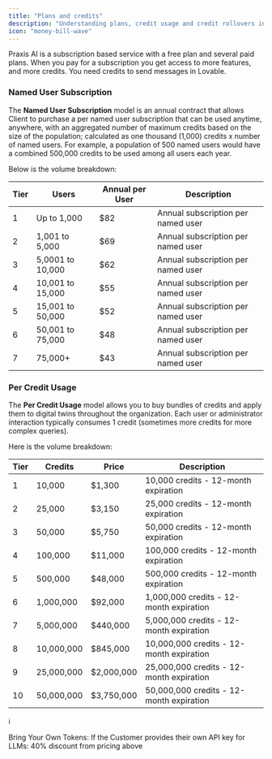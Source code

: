 ```yaml
---
title: "Plans and credits"
description: "Understanding plans, credit usage and credit rollovers in Praxis AI"
icon: "money-bill-wave"
---
```




Praxis AI is a subscription based service with a free plan and several paid plans. When you pay for a subscription you get access to more features, and more credits. You need credits to send messages in Lovable.



### Named User Subscription

The **Named User Subscription** model is an annual contract that allows Client to purchase a per named user subscription that can be used anytime, anywhere, with an aggregated number of maximum credits based on the size of the population; calculated as one thousand (1,000) credits x number of named users. For example, a population of 500 named users would have a combined 500,000 credits to be used among all users each year. 

Below is the volume breakdown:

| **Tier** | **Users** | **Annual per User** | **Description** |
| --- | --- | --- | --- |
| 1 | Up to 1,000 | $82 | Annual subscription per named user |
| 2 | 1,001 to 5,000 | $69 | Annual subscription per named user |
| 3 | 5,0001 to 10,000 | $62 | Annual subscription per named user |
| 4 | 10,001 to 15,000 | $55 | Annual subscription per named user |
| 5 | 15,001 to 50,000 | $52 | Annual subscription per named user |
| 6 | 50,001 to 75,000 | $48 | Annual subscription per named user |
| 7 | 75,000+ | $43 | Annual subscription per named user |

### Per Credit Usage

The **Per Credit Usage** model allows you to buy bundles of credits and apply them to digital twins throughout the organization. Each user or administrator interaction typically consumes 1 credit (sometimes more credits for more complex queries). 

Here is the volume breakdown:

| **Tier** | **Credits** | **Price** | **Description** |
| --- | --- | --- | --- |
| 1 | 10,000 | $1,300 | 10,000 credits - 12-month expiration |
| 2 | 25,000 | $3,150 | 25,000 credits - 12-month expiration |
| 3 | 50,000 | $5,750 | 50,000 credits - 12-month expiration |
| 4 | 100,000 | $11,000 | 100,000 credits - 12-month expiration |
| 5 | 500,000 | $48,000 | 500,000 credits - 12-month expiration |
| 6 | 1,000,000 | $92,000 | 1,000,000 credits - 12-month expiration |
| 7 | 5,000,000 | $440,000 | 5,000,000 credits - 12-month expiration |
| 8 | 10,000,000 | $845,000 | 10,000,000 credits - 12-month expiration |
| 9 | 25,000,000 | $2,000,000 | 25,000,000 credits - 12-month expiration |
| 10 | 50,000,000 | $3,750,000 | 50,000,000 credits - 12-month expiration |

<aside>
ℹ️

Bring Your Own Tokens: If the Customer provides their own API key for LLMs: 40% discount from pricing above

</aside>